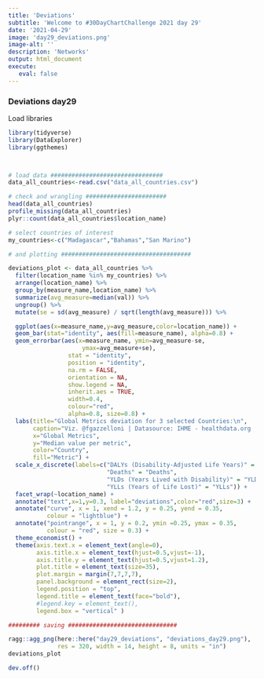 ```yaml
---
title: 'Deviations'
subtitle: 'Welcome to #30DayChartChallenge 2021 day 29'
date: '2021-04-29'
image: 'day29_deviations.png'
image-alt: ''
description: 'Networks'
output: html_document
execute: 
   eval: false
---
```




###  Deviations day29


Load libraries

```r

library(tidyverse)
library(DataExplorer)
library(ggthemes)



# load data ################################
data_all_countries<-read.csv("data_all_countries.csv")

# check and wrangling #######################
head(data_all_countries)
profile_missing(data_all_countries)
plyr::count(data_all_countries$location_name)

# select countries of interest 
my_countries<-c("Madagascar","Bahamas","San Marino")

# and plotting #####################################

deviations_plot <- data_all_countries %>%
  filter(location_name %in% my_countries) %>%
  arrange(location_name) %>%
  group_by(measure_name,location_name) %>%
  summarize(avg_measure=median(val)) %>%
  ungroup() %>%
  mutate(se = sd(avg_measure) / sqrt(length(avg_measure))) %>%

  ggplot(aes(x=measure_name,y=avg_measure,color=location_name)) +
  geom_bar(stat="identity", aes(fill=measure_name), alpha=0.8) +
  geom_errorbar(aes(x=measure_name, ymin=avg_measure-se, 
                     ymax=avg_measure+se),
                 stat = "identity",
                 position = "identity",
                 na.rm = FALSE,
                 orientation = NA,
                 show.legend = NA,
                 inherit.aes = TRUE,
                 width=0.4, 
                 colour="red", 
                 alpha=0.8, size=0.8) +
  labs(title="Global Metrics deviation for 3 selected Countries:\n",
       caption="Viz. @fgazzelloni | Datasource: IHME - healthdata.org | Deviations Day29",
       x="Global Metrics",
       y="Median value per metric",
       color="Country",
       fill="Metric") + 
  scale_x_discrete(labels=c("DALYs (Disability-Adjusted Life Years)" = "DALYs",
                            "Deaths" = "Deaths",
                            "YLDs (Years Lived with Disability)" = "YLDs",
                            "YLLs (Years of Life Lost)" = "YLLs")) +
  facet_wrap(~location_name) +
  annotate("text",x=1,y=0.3, label="deviations",color="red",size=3) +
  annotate("curve", x = 1, xend = 1.2, y = 0.25, yend = 0.35,
           colour = "lightblue") +
  annotate("pointrange", x = 1, y = 0.2, ymin =0.25, ymax = 0.35,
           colour = "red", size = 0.3) +
  theme_economist() +
  theme(axis.text.x = element_text(angle=0),
        axis.title.x = element_text(hjust=0.5,vjust=-1),
        axis.title.y = element_text(hjust=0.5,vjust=1.2),
        plot.title = element_text(size=35),
        plot.margin = margin(7,7,7,7),
        panel.background = element_rect(size=2),
        legend.position = "top",
        legend.title = element_text(face="bold"),
        #legend.key = element_text(),
        legend.box = "vertical" )

######### saving ###############################

ragg::agg_png(here::here("day29_deviations", "deviations_day29.png"),
              res = 320, width = 14, height = 8, units = "in")
deviations_plot

dev.off()
```
